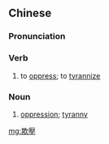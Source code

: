 {{also|欺压}}
==Chinese==
{{zh-forms|s=欺压}}

===Pronunciation===
{{zh-pron
|m=qīyā
|c=hei1 aat3
|mn=khi-ap
|cat=v,n
}}

===Verb===
{{zh-verb}}

# to [[oppress]]; to [[tyrannize]]

===Noun===
{{zh-noun}}

# [[oppression]]; [[tyranny]]

[[mg:欺壓]]